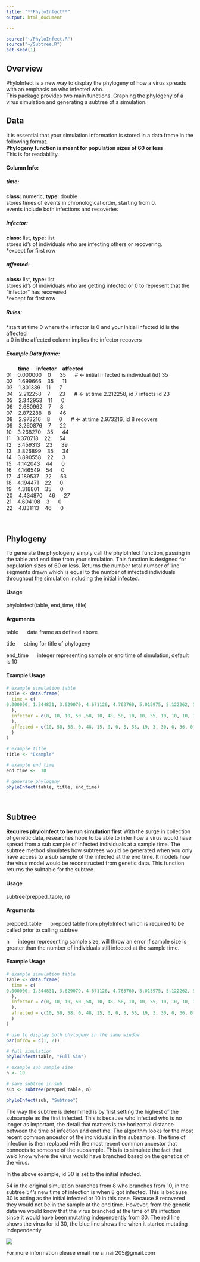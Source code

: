 ```yaml
---
title: "**PhyloInfect**"
output: html_document

---
```


```r
source("~/PhyloInfect.R")
source("~/Subtree.R")
set.seed(1)
```

## **Overview**

PhyloInfect is a new way to display the phylogeny of how a virus spreads with an emphasis on who infected who.  
This package provides two main functions. Graphing the phylogeny of a virus simulation and generating a subtree of a simulation.   

## **Data** 
It is essential that your simulation information is stored in a data frame in the following format.  
**Phylogeny function is meant for population sizes of 60 or less**   
This is for readability.  

#### Column Info:

##### time:  
**class:** numeric, **type:** double  
stores times of events in chronological order, starting from 0.  
events include both infections and recoveries  

##### infector:      
**class:** list, **type:** list  
stores id's of individuals who are infecting others or recovering.  
*except for first row  

##### affected:     
**class:** list, **type:** list    
stores id's of individuals who are getting infected or 0 to represent that the "infector" has recovered  
*except for first row  
 
##### Rules:   
*start at time 0 where the infector is 0 and your initial infected id is the affected  
a 0 in the affected column implies the infector recovers  

##### Example Data frame:    


&nbsp;&nbsp;&nbsp;&nbsp;&nbsp;&nbsp;&nbsp;&nbsp;**time** &nbsp;&nbsp;&nbsp;&nbsp;**infector** &nbsp;&nbsp;&nbsp;**affected**    
01 &nbsp;&nbsp; 0.000000  &nbsp;&nbsp;  0  &nbsp;&nbsp;&nbsp;&nbsp;    35   &nbsp;&nbsp;&nbsp;&nbsp;     # <- initial infected is individual (id) 35  
02 &nbsp;&nbsp; 1.699666  &nbsp;&nbsp;    35   &nbsp;&nbsp;&nbsp;&nbsp;   11    
03 &nbsp;&nbsp; 1.801389  &nbsp;&nbsp;   11    &nbsp;&nbsp;&nbsp;&nbsp;    7  
04 &nbsp;&nbsp; 2.212258  &nbsp;&nbsp;     7   &nbsp;&nbsp;&nbsp;&nbsp;    23  &nbsp;&nbsp;&nbsp;&nbsp;      # <- at time 2.212258, id 7 infects id 23  
05 &nbsp;&nbsp; 2.342953  &nbsp;&nbsp;   11    &nbsp;&nbsp;&nbsp;&nbsp;    0  
06 &nbsp;&nbsp; 2.680962  &nbsp;&nbsp;     7   &nbsp;&nbsp;&nbsp;&nbsp;     8  
07 &nbsp;&nbsp; 2.872288  &nbsp;&nbsp;     8   &nbsp;&nbsp;&nbsp;&nbsp;    46  
08 &nbsp;&nbsp; 2.973216  &nbsp;&nbsp;     8   &nbsp;&nbsp;&nbsp;&nbsp;     0   &nbsp;&nbsp;&nbsp;&nbsp;    # <- at time 2.973216, id 8 recovers   
09 &nbsp;&nbsp; 3.260876  &nbsp;&nbsp;      7  &nbsp;&nbsp;&nbsp;&nbsp;     22  
10 &nbsp;&nbsp; 3.268270  &nbsp;&nbsp;    35   &nbsp;&nbsp;&nbsp;&nbsp;    44  
11 &nbsp;&nbsp; 3.370718  &nbsp;&nbsp;     22  &nbsp;&nbsp;&nbsp;&nbsp;     54  
12 &nbsp;&nbsp; 3.459313  &nbsp;&nbsp;    23   &nbsp;&nbsp;&nbsp;&nbsp;    39  
13 &nbsp;&nbsp; 3.826899  &nbsp;&nbsp;    35   &nbsp;&nbsp;&nbsp;&nbsp;    34  
14 &nbsp;&nbsp; 3.890558  &nbsp;&nbsp;     22  &nbsp;&nbsp;&nbsp;&nbsp;      3  
15 &nbsp;&nbsp; 4.142043  &nbsp;&nbsp;     44  &nbsp;&nbsp;&nbsp;&nbsp;      0  
16 &nbsp;&nbsp; 4.146549  &nbsp;&nbsp;     54  &nbsp;&nbsp;&nbsp;&nbsp;      0  
17 &nbsp;&nbsp; 4.189537  &nbsp;&nbsp;     22  &nbsp;&nbsp;&nbsp;&nbsp;     53  
18 &nbsp;&nbsp; 4.194471  &nbsp;&nbsp;     22  &nbsp;&nbsp;&nbsp;&nbsp;      0  
19 &nbsp;&nbsp; 4.318801  &nbsp;&nbsp;     35  &nbsp;&nbsp;&nbsp;&nbsp;      0  
20 &nbsp;&nbsp; 4.434870  &nbsp;&nbsp;    46   &nbsp;&nbsp;&nbsp;&nbsp;    27  
21 &nbsp;&nbsp; 4.604108  &nbsp;&nbsp;      3  &nbsp;&nbsp;&nbsp;&nbsp;      0  
22 &nbsp;&nbsp; 4.831113  &nbsp;&nbsp;     46  &nbsp;&nbsp;&nbsp;&nbsp;      0  

<br>

## **Phylogeny** 
To generate the phyologeny simply call the phyloInfect function, passing in the table and end time from your simulation. This function is designed for population sizes of 60 or less. Returns the number total number of line segments drawn which is equal to the number of infected individuals throughout the simulation including the initial infected.  

#### Usage 

phyloInfect(table, end_time, title)

#### Arguments

table &nbsp;&nbsp;&nbsp;&nbsp; data frame as defined above  

title &nbsp;&nbsp;&nbsp;&nbsp;  string for title of phylogeny

end_time &nbsp;&nbsp;&nbsp;&nbsp;  integer representing sample or end time of simulation, default is 10  

#### Example Usage

```r

# example simulation table
table <- data.frame(
  time = c(
0.000000, 1.344831, 3.629079, 4.671126, 4.763760, 5.015975, 5.122262, 5.218606, 5.633607, 5.771709, 5.865152, 6.054717, 6.887149, 7.049164, 7.165763, 7.243929, 7.541417, 7.610835, 7.636492, 7.737071, 7.781813, 7.831907, 7.925445, 7.942483, 8.080316, 8.158974, 8.269365, 8.343334, 8.384208, 8.458781, 8.483169, 8.574156, 8.595720, 8.605882, 8.663589, 8.706441, 8.769853, 8.788321, 8.880574, 8.953410, 8.961590, 8.987774, 9.110543, 9.555767, 9.719297, 9.813672, 9.931840
  ),
  infector = c(0, 10, 10, 50 ,58, 10, 48, 58, 10, 10, 55, 10, 10, 10, 30, 15, 8, 54, 30, 55, 19, 36, 30, 30, 17, 55, 24, 20, 36, 17, 54, 36, 3, 3, 4, 27, 13, 8, 51, 44, 30, 46, 35, 44, 40, 34, 47
  ),
  affected = c(10, 50, 58, 0, 48, 15, 0, 0, 8, 55, 19, 3, 30, 0, 36, 0, 54, 20, 24, 17, 34, 40, 14, 51, 4, 0, 0, 53, 27, 0, 44, 0, 46, 0, 13, 0, 35, 0, 32, 60, 12, 0, 0, 39, 0, 47, 56
  )
)

# example title
title <- "Example"

# example end time
end_time <-  10

# generate phylogeny
phyloInfect(table, title, end_time)

```

<br>

## **Subtree**

**Requires phyloInfect to be run simulation first**
With the surge in collection of genetic data, researches hope to be able to infer how a virus would have spread from a sub sample of infected individuals at a sample time. The subtree method simulates how subtrees would be generated when you only have access to a sub sample of the infected at the end time. It models how the virus model would be reconstructed from genetic data. This function returns the subtable for the subtree. 

#### Usage 

subtree(prepped_table, n)

#### Arguments

prepped_table &nbsp;&nbsp;&nbsp;&nbsp; prepped table from phyloInfect which is required to be called prior to calling subtree 

n &nbsp;&nbsp;&nbsp;&nbsp;  integer representing sample size, will throw an error if sample size is greater than the number of individuals still infected at the sample time.   

#### Example Usage

```r
# example simulation table
table <- data.frame(
  time = c(
0.000000, 1.344831, 3.629079, 4.671126, 4.763760, 5.015975, 5.122262, 5.218606, 5.633607, 5.771709, 5.865152, 6.054717, 6.887149, 7.049164, 7.165763, 7.243929, 7.541417, 7.610835, 7.636492, 7.737071, 7.781813, 7.831907, 7.925445, 7.942483, 8.080316, 8.158974, 8.269365, 8.343334, 8.384208, 8.458781, 8.483169, 8.574156, 8.595720, 8.605882, 8.663589, 8.706441, 8.769853, 8.788321, 8.880574, 8.953410, 8.961590, 8.987774, 9.110543, 9.555767, 9.719297, 9.813672, 9.931840
  ),
  infector = c(0, 10, 10, 50 ,58, 10, 48, 58, 10, 10, 55, 10, 10, 10, 30, 15, 8, 54, 30, 55, 19, 36, 30, 30, 17, 55, 24, 20, 36, 17, 54, 36, 3, 3, 4, 27, 13, 8, 51, 44, 30, 46, 35, 44, 40, 34, 47
  ),
  affected = c(10, 50, 58, 0, 48, 15, 0, 0, 8, 55, 19, 3, 30, 0, 36, 0, 54, 20, 24, 17, 34, 40, 14, 51, 4, 0, 0, 53, 27, 0, 44, 0, 46, 0, 13, 0, 35, 0, 32, 60, 12, 0, 0, 39, 0, 47, 56
  )
)

# use to display both phylogeny in the same window
par(mfrow = c(1, 2))

# full simulation
phyloInfect(table, "Full Sim")

# example sub sample size
n <- 10

# save subtree in sub
sub <- subtree(prepped_table, n)

phyloInfect(sub, "Subtree")

```


The way the subtree is determined is by first setting the highest of the subsample as the first infected. This is because who infected who is no longer as important, the detail that matters is the horizontal distance between the time of infection and endtime. The algorithm looks for the most recent common ancestor of the individuals in the subsample. The time of infection is then replaced with the most recent common ancestor that connects to someone of the subsample. This is to simulate the fact that we'd know where the virus would have branched based on the genetics of the virus. 

In the above example, id 30 is set to the initial infected. 

54 in the original simulation branches from 8 who branches from 10, in the subtree 54's new time of infection is when 8 got infected. This is because 30 is acting as the initial infected or 10 in this case. Because 8 recovered they would not be in the sample at the end time. However, from the genetic data we would know that the virus branched at the time of 8's infection since it would have been mutating independently from 30. The red line shows the virus for id 30, the blue line shows the when it started mutating independently. 

![](/home/snair/subtreeExample.png)

For more information please email me si.nair205@gmail.com
